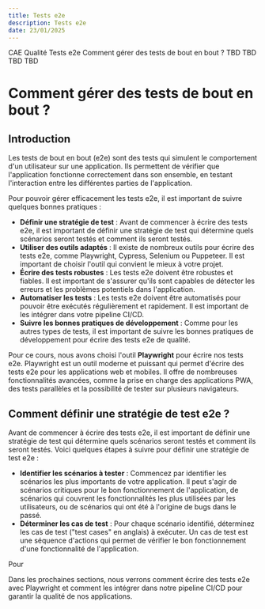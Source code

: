 ```yaml
---
title: Tests e2e
description: Tests e2e
date: 23/01/2025
---
```


<InternalPageMenu>
  <PathViewer>
    <PathViewerItem to="/"> CAE </PathViewerItem>
    <PathViewerItem to="/quality"> Qualité </PathViewerItem>
    <PathViewerItem selected> Tests e2e </PathViewerItem>
  </PathViewer>
  <InternalPageMenuItem> Comment gérer des tests de bout en bout ? </InternalPageMenuItem>
  <InternalPageMenuItem> TBD </InternalPageMenuItem>
  <InternalPageMenuItem> TBD </InternalPageMenuItem>
  <InternalPageMenuItem> TBD </InternalPageMenuItem>
  <InternalPageMenuItem> TBD </InternalPageMenuItem>
</InternalPageMenu>



# <InternalPageTitle> Comment gérer des tests de bout en bout ? </InternalPageTitle>

## Introduction

Les tests de bout en bout (e2e) sont des tests qui simulent le comportement d'un utilisateur sur une application. Ils permettent de vérifier que l'application fonctionne correctement dans son ensemble, en testant l'interaction entre les différentes parties de l'application.

Pour pouvoir gérer efficacement les tests e2e, il est important de suivre quelques bonnes pratiques :
- **Définir une stratégie de test** : Avant de commencer à écrire des tests e2e, il est important de définir une stratégie de test qui détermine quels scénarios seront testés et comment ils seront testés.
- **Utiliser des outils adaptés** : Il existe de nombreux outils pour écrire des tests e2e, comme Playwright, Cypress, Selenium ou Puppeteer. Il est important de choisir l'outil qui convient le mieux à votre projet.
- **Écrire des tests robustes** : Les tests e2e doivent être robustes et fiables. Il est important de s'assurer qu'ils sont capables de détecter les erreurs et les problèmes potentiels dans l'application.
- **Automatiser les tests** : Les tests e2e doivent être automatisés pour pouvoir être exécutés régulièrement et rapidement. Il est important de les intégrer dans votre pipeline CI/CD.
- **Suivre les bonnes pratiques de développement** : Comme pour les autres types de tests, il est important de suivre les bonnes pratiques de développement pour écrire des tests e2e de qualité.

Pour ce cours, nous avons choisi l'outil **Playwright** pour écrire nos tests e2e. Playwright est un outil moderne et puissant qui permet d'écrire des tests e2e pour les applications web et mobiles. Il offre de nombreuses fonctionnalités avancées, comme la prise en charge des applications PWA, des tests parallèles et la possibilité de tester sur plusieurs navigateurs.

## Comment définir une stratégie de test e2e ?

Avant de commencer à écrire des tests e2e, il est important de définir une stratégie de test qui détermine quels scénarios seront testés et comment ils seront testés. Voici quelques étapes à suivre pour définir une stratégie de test e2e :
- **Identifier les scénarios à tester** : Commencez par identifier les scénarios les plus importants de votre application. Il peut s'agir de scénarios critiques pour le bon fonctionnement de l'application, de scénarios qui couvrent les fonctionnalités les plus utilisées par les utilisateurs, ou de scénarios qui ont été à l'origine de bugs dans le passé.
- **Déterminer les cas de test** : Pour chaque scénario identifié, déterminez les cas de test ("test cases" en anglais) à exécuter. Un cas de test est une séquence d'actions qui permet de vérifier le bon fonctionnement d'une fonctionnalité de l'application.

Pour 

Dans les prochaines sections, nous verrons comment écrire des tests e2e avec Playwright et comment les intégrer dans notre pipeline CI/CD pour garantir la qualité de nos applications.